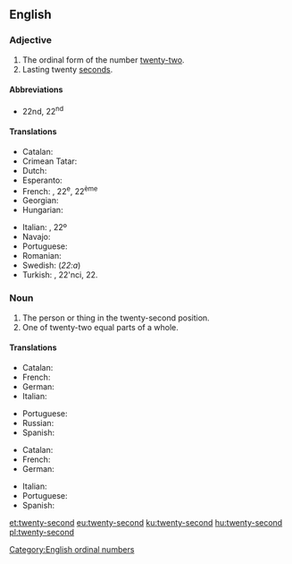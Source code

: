 ==English==

===Adjective===
{{en-adj|-}}

# The ordinal form of the number [[twenty-two]].
# Lasting twenty [[second]]s.

====Abbreviations====
* 22nd, 22<sup>nd</sup>

====Translations====
{{trans-top|the ordinal form of the number twenty-two}}
* Catalan: {{t+|ca|vint-i-dosè}}
* Crimean Tatar: {{t|crh|yigirmi ekinci}}
* Dutch: {{t+|nl|tweeëntwintigste}}
* Esperanto: {{t|eo|dudek-dua}}
* French: {{t+|fr|vingt-deuxième}}, 22<sup>e</sup>, 22<sup>ème</sup>
* Georgian: {{t|ka|ოცდამეორე|sc=Geor}}
* Hungarian: {{t+|hu|huszonkettedik}}
{{trans-mid}}
* Italian: {{t+|it|ventiduesimo}}, 22º
* Navajo: {{t|nv|naadįįnaaki góneʼ}}
* Portuguese: {{t|pt|[[vigésimo]] [[segundo]]}}
* Romanian: {{t|ro|douăzeci și doilea}}
* Swedish: {{t|sv|tjugoandra}} (''22:a'')
* Turkish: {{t|tr|yirmi ikinci}}, 22'nci, 22.
{{trans-bottom}}

===Noun===
{{en-noun}}

# The person or thing in the twenty-second position.
# One of twenty-two equal parts of a whole.

====Translations====
{{trans-top|person or thing in the twenty-second position}}
* Catalan: {{t+|ca|vint-i-dosè|m}}
* French: {{t+|fr|vingt-deuxième|m|f}}
* German: {{t+|de|zweiundzwanzigste}}
* Italian: {{t+|it|ventiduesimo|m}}
{{trans-mid}}
* Portuguese: {{t|pt|[[vigésimo]] [[segundo]]|m}}
* Russian: {{t|ru|два́дцать второ́й}}
* Spanish: {{t|es|vigésimo segundo}}
{{trans-bottom}}

{{trans-top|one of twenty-two equal parts of a whole}}
* Catalan: {{t+|ca|vint-i-dosè|m}}
* French: {{t+|fr|vingt-deuxième|m}}
* German: {{t|de|Zweiundzwanzigstel|n}}
{{trans-mid}}
* Italian: {{t+|it|ventiduesimo|m}}
* Portuguese: {{t|pt|[[vinte]] [[e]] [[dois]] [[avos]]|m}}
* Spanish: {{t|es|vigésimo segundo}}
{{trans-bottom}}

[[Category:English ordinal numbers]]

[[et:twenty-second]]
[[eu:twenty-second]]
[[ku:twenty-second]]
[[hu:twenty-second]]
[[pl:twenty-second]]